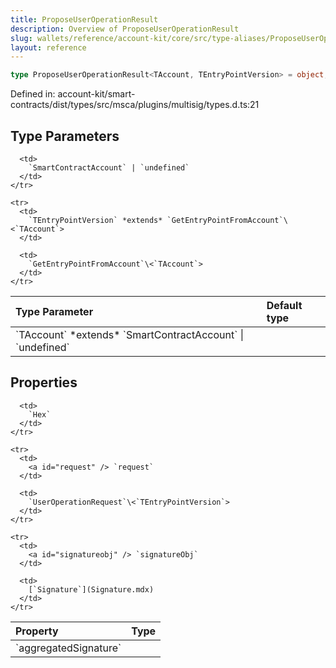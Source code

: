 ```yaml
---
title: ProposeUserOperationResult
description: Overview of ProposeUserOperationResult
slug: wallets/reference/account-kit/core/src/type-aliases/ProposeUserOperationResult
layout: reference
---
```


```ts
type ProposeUserOperationResult<TAccount, TEntryPointVersion> = object;
```

Defined in: account-kit/smart-contracts/dist/types/src/msca/plugins/multisig/types.d.ts:21

## Type Parameters

<table>
  <thead>
    <tr>
      <th align="left">Type Parameter</th>
      <th align="left">Default type</th>
    </tr>
  </thead>

  <tbody>
    <tr>
      <td>
        `TAccount` *extends* `SmartContractAccount` | `undefined`
      </td>

      <td>
        `SmartContractAccount` | `undefined`
      </td>
    </tr>

    <tr>
      <td>
        `TEntryPointVersion` *extends* `GetEntryPointFromAccount`\<`TAccount`>
      </td>

      <td>
        `GetEntryPointFromAccount`\<`TAccount`>
      </td>
    </tr>

  </tbody>
</table>

## Properties

<table>
  <thead>
    <tr>
      <th align="left">Property</th>
      <th align="left">Type</th>
    </tr>
  </thead>

  <tbody>
    <tr>
      <td>
        <a id="aggregatedsignature" /> `aggregatedSignature`
      </td>

      <td>
        `Hex`
      </td>
    </tr>

    <tr>
      <td>
        <a id="request" /> `request`
      </td>

      <td>
        `UserOperationRequest`\<`TEntryPointVersion`>
      </td>
    </tr>

    <tr>
      <td>
        <a id="signatureobj" /> `signatureObj`
      </td>

      <td>
        [`Signature`](Signature.mdx)
      </td>
    </tr>

  </tbody>
</table>
